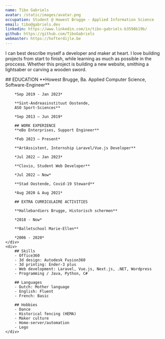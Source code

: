 ```yaml
---
name: Tibo Gabriels
avatar: /static/images/avatar.png
occupation: Student @ Howest Brugge - Applied Information Science
email: tibo@gabriels.dev
linkedin: https://www.linkedin.com/in/tibo-gabriels-b3598b19b/
github: https://github.com/TiboGabriels
webmaster: https://hofterdijle.be
---
```


I can best describe myself a developer and maker at heart. I love building projects from start to finish,
while learning as much as possible in the proccess. Whether this project is building a new website, smithing a lightsaber or carving a wooden sword.

<div className="grid grid-cols-1 md:grid-cols-3">
    <div className="col-span-1 md:col-span-2">
        ## EDUCATION
        **Howest Brugge, Ba. Applied Computer Science,
        Software-Engineer**

        *Sep 2019 - Jan 2023*

        **Sint-Andreasinstituut Oostende,
        ASO Sport-Sciences**

        *Sep 2013 – Jun 2019*

        ## WORK EXPERIENCE
        **eBo Enterprises, Support Engineer**

        *Feb 2023 – Present*

        **ArtAssistent, Internship Laravel/Vue.js Developer**

        *Jul 2022 – Jan 2023*

        **Clovio, Student Web Developer**

        *Jul 2022 – Now*

        **Stad Oostende, Covid-19 Steward**

        *Aug 2020 & Aug 2021*

        ## EXTRA CURRICULAIRE ACTIVITIES

        **Hallebardiers Brugge, Historisch schermen**

        *2018 - Now*

        **Balletschool Marie-Ellen**

        *2006 - 2020*
    </div>
    <div>
        ## Skills
        - Office360
        - 3d design: Autodesk Fusion360
        - 3d printing: Ender-3 plus
        - Web development: Laravel, Vue.js, Next.js, .NET, Wordpress
        - Programming / Java, Python, C#

        ## Languages
        - Dutch: Mother language
        - English: Fluent
        - French: Basic

        ## Hobbies
        - Dance
        - Historical fencing (HEMA)
        - Maker culture
        - Home-server/automation
        - Lego
    </div>

</div>
